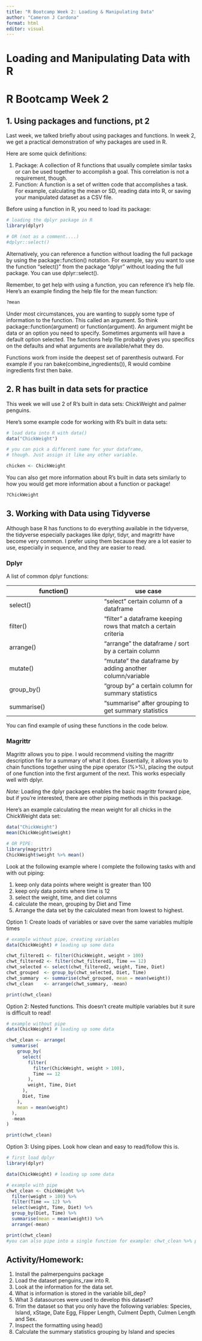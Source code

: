 ```yaml
---
title: "R Bootcamp Week 2: Loading & Manipulating Data"
author: "Cameron J Cardona"
format: html
editor: visual
---
```


# Loading and Manipulating Data with R

# R Bootcamp Week 2

## 1. Using packages and functions, pt 2

Last week, we talked briefly about using packages and functions. In week 2, we get a practical demonstration of why packages are used in R.

Here are some quick definitions:

1.  Package: A collection of R functions that usually complete similar tasks or can be used together to accomplish a goal. This correlation is not a requirement, though.
2.  Function: A function is a set of written code that accomplishes a task. For example, calculating the mean or SD, reading data into R, or saving your manipulated dataset as a CSV file.

Before using a function in R, you need to load its package:

```r
# loading the dplyr package in R
library(dplyr)

# OR (not as a comment....)
#dplyr::select()
```

Alternatively, you can reference a function without loading the full package by using the package::function() notation. For example, say you want to use the function "select()" from the package "dplyr" without loading the full package. You can use dplyr::select().

Remember, to get help with using a function, you can reference it's help file. Here's an example finding the help file for the mean function:

```r
?mean
```

Under most circumstances, you are wanting to supply some type of information to the function. This called an argument. So think package::function(argument) or function(argument). An argument might be data or an option you need to specify. Sometimes arguments will have a default option selected. The functions help file probably gives you specifics on the defaults and what arguments are available/what they do.

Functions work from inside the deepest set of parenthesis outward. For example if you ran bake(combine_ingredients()), R would combine ingredients first then bake.

## 2. R has built in data sets for practice

This week we will use 2 of R's built in data sets: ChickWeight and palmer penguins.

Here's some example code for working with R's built in data sets:

```r
# load data into R with data() 
data("ChickWeight")
```

```r
# you can pick a different name for your dataframe, 
# though. Just assign it like any other variable. 

chicken <- ChickWeight
```

You can also get more information about R's built in data sets similarly to how you would get more information about a function or package!

```r
?ChickWeight
```

## 3. Working with Data using Tidyverse
Although base R has functions to do everything available in the tidyverse, the tidyverse especially packages like dplyr, tidyr, and magrittr have become very common. I prefer using them because they are a lot easier to use, especially in sequence, and they are easier to read.

### Dplyr

A list of common dplyr functions:

| function() | use case |
|----|----|
| select() | "select" certain column of a dataframe |
| filter() | "filter" a dataframe keeping rows that match a certain criteria |
| arrange() | "arrange" the dataframe / sort by a certain column |
| mutate() | "mutate" the dataframe by adding another column/variable |
| group_by() | "group by" a certain column for summary statistics |
| summarise() | "summarise" after grouping to get summary statistics |

You can find example of using these functions in the code below. 

### Magrittr

Magrittr allows you to pipe. I would recommend visiting the magrittr description file for a summary of what it does. Essentially, it allows you to chain functions together using the pipe operator (%\>%), placing the output of one function into the first argument of the next. This works especially well with dplyr.

*Note:* Loading the dplyr packages enables the basic magrittr forward pipe, but if you're interested, there are other piping methods in this package.

Here's an example calculating the mean weight for all chicks in the ChickWeight data set:

```r
data("ChickWeight")
mean(ChickWeight$weight)

# OR PIPE: 
library(magrittr)
ChickWeight$weight %>% mean()
```

Look at the following example where I complete the following tasks with and with out piping:

1.  keep only data points where weight is greater than 100
2.  keep only data points where time is 12
3.  select the weight, time, and diet columns
4.  calculate the mean, grouping by Diet and Time
5.  Arrange the data set by the calculated mean from lowest to highest.

Option 1: Create loads of variables or save over the same variables multiple times

```r
# example without pipe, creating variables  
data(ChickWeight) # loading up some data

chwt_filtered1 <- filter(ChickWeight, weight > 100)
chwt_filtered2 <- filter(chwt_filtered1, Time == 12)
chwt_selected <- select(chwt_filtered2, weight, Time, Diet)
chwt_grouped  <- group_by(chwt_selected, Diet, Time)
chwt_summary  <- summarise(chwt_grouped, mean = mean(weight))
chwt_clean    <- arrange(chwt_summary, -mean)

print(chwt_clean)
```

Option 2: Nested functions. This doesn't create multiple variables but it sure is difficult to read!

```r
# example without pipe 
data(ChickWeight) # loading up some data

chwt_clean <- arrange(
  summarise(
    group_by(
      select(
        filter(
          filter(ChickWeight, weight > 100),
          Time == 12
        ),
        weight, Time, Diet
      ),
      Diet, Time
    ),
    mean = mean(weight)
  ),
  -mean
)

print(chwt_clean)
```

Option 3: Using pipes. Look how clean and easy to read/follow this is.

```r

# first load dplyr
library(dplyr)

data(ChickWeight) # loading up some data

# example with pipe 
chwt_clean <- ChickWeight %>% 
  filter(weight > 100) %>% 
  filter(Time == 12) %>% 
  select(weight, Time, Diet) %>% 
  group_by(Diet, Time) %>% 
  summarise(mean = mean(weight)) %>%
  arrange(-mean)

print(chwt_clean)
#you can also pipe into a single function for example: chwt_clean %>% print()
```

## Activity/Homework:

1.  Install the palmerpenguins package
2.  Load the dataset penguins_raw into R.
3.  Look at the information for the data set.
4.  What is information is stored in the variable bill_dep?
5.  What 3 datasources were used to develop this dataset?
6.  Trim the dataset so that you only have the following variables: Species, Island, xStage, Date Egg, Flipper Length, Culment Depth, Culmen Length and Sex.
7.  Inspect the formatting using head()
8.  Calculate the summary statistics grouping by Island and species
